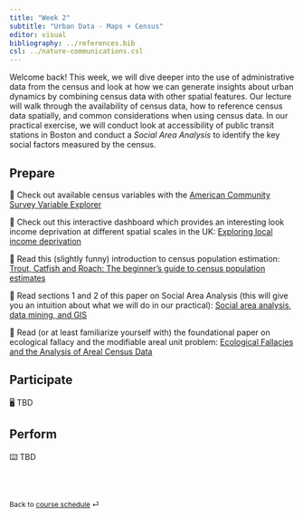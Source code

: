 ```yaml
---
title: "Week 2"
subtitle: "Urban Data - Maps + Census"
editor: visual
bibliography: ../references.bib
csl: ../nature-communications.csl
---
```


Welcome back! This week, we will dive deeper into the use of administrative data from the census and look at how we can generate insights about urban dynamics by combining census data with other spatial features. Our lecture will walk through the availability of census data, how to reference census data spatially, and common considerations when using census data. In our practical exercise, we will conduct look at accessibility of public transit stations in Boston and conduct a *Social Area Analysis* to identify the key social factors measured by the census.

## Prepare

📖 Check out available census variables with the [American Community Survey Variable Explorer](https://www.census.gov/programs-surveys/acs/guidance/subjects.html)

📖 Check out this interactive dashboard which provides an interesting look income deprivation at different spatial scales in the UK: [Exploring local income deprivation](https://www.ons.gov.uk/visualisations/dvc1371/#/E07000223)

📖 Read this (slightly funny) introduction to census population estimation: [Trout, Catfish and Roach: The beginner’s guide to census population estimates](http://www.statlit.org/pdf/2010Benton-CensusUK-Trout_Catfish_And_Roach.pdf)

📖 Read sections 1 and 2 of this paper on Social Area Analysis (this will give you an intuition about what we will do in our practical): [Social area analysis, data mining, and GIS](/pdfs/social_area_analysis_data_mining_and_gis.pdf)

📖 Read (or at least familiarize yourself with) the foundational paper on ecological fallacy and the modifiable areal unit problem: [Ecological Fallacies and the Analysis of Areal Census Data](/pdfs/Openshaw%20-%201984%20-%20Ecological%20Fallacies%20and%20the%20Analysis%20of%20Areal%20Cen.pdf)

## Participate

🖥️ TBD

## Perform

⌨️ TBD

<br><br>

::: {style="font-size: 0.875em;"}
Back to [course schedule](/) ⏎
:::